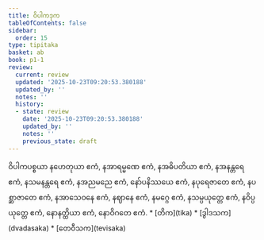 ```yaml
---
title: ဝိပါကဒုက
tableOfContents: false
sidebar:
  order: 15
type: tipitaka
basket: ab
book: p1-1
review:
  current: review
  updated: '2025-10-23T09:20:53.380188'
  updated_by: ''
  notes: ''
  history:
  - state: review
    date: '2025-10-23T09:20:53.380188'
    updated_by: ''
    notes: ''
    previous_state: draft
---
```



<ReviewStatus review={frontmatter.review} showDetails={true} />

<HypothesisAnnotation frontmatter={frontmatter} />

<DynamicBreadcrumb />

<Division number="172" book="p1-1" e="ch" v="36" p="53">

<Paragraph number="605" book="p1-1">
ဝိပါကပစ္စယာ နဟေတုယာ ဧကံ, နအာရမ္မဏေ ဧကံ, နအဓိပတိယာ ဧကံ, နအနန္တရေ ဧကံ, နသမနန္တရေ ဧကံ, နအညမညေ ဧကံ, နော်ပနိဿယေ ဧကံ, နပုရေဇာတေ ဧကံ, နပစ္ဆာဇာတေ ဧကံ, နအာသေဝနေ ဧကံ, နဈာနေ ဧကံ, နမဂ္ဂေ ဧကံ, နသမ္ပယုတ္တေ ဧကံ, နဝိပ္ပယုတ္တေ ဧကံ, နောနတ္ထိယာ ဧကံ, နောဝိဂတေ ဧကံ.

</Paragraph>
</Division>

<TableOfContents book="p1-1">
* [တိက](tika)
* [ဒွါဒသက](dvadasaka)
* [တေဝီသက](tevisaka)
</TableOfContents>